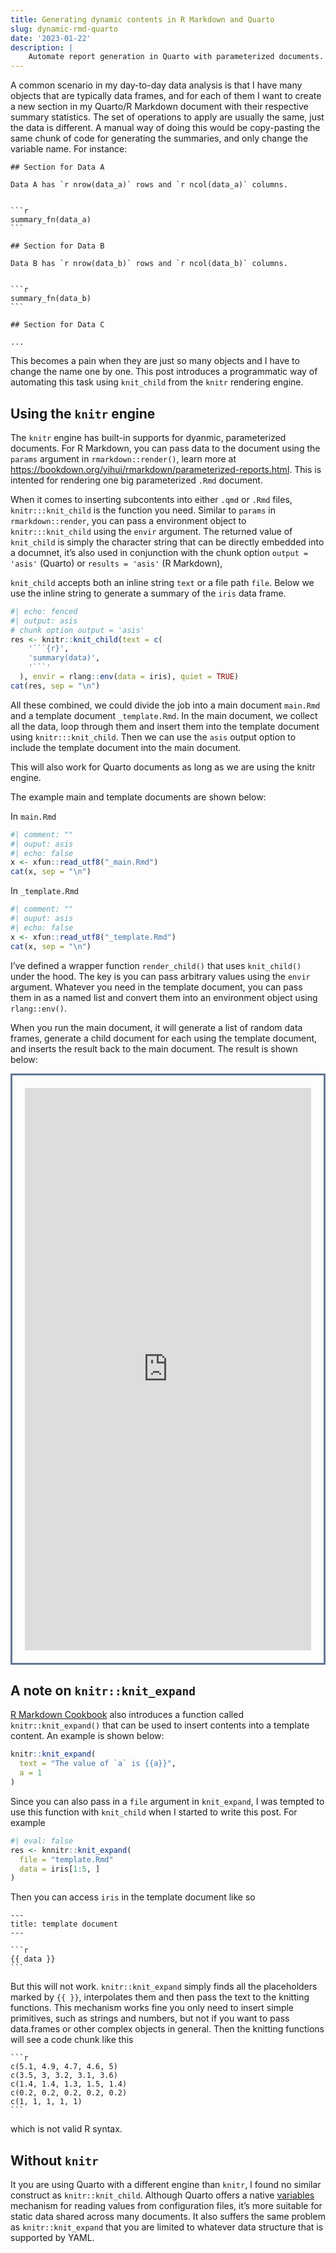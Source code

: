 ```yaml
---
title: Generating dynamic contents in R Markdown and Quarto
slug: dynamic-rmd-quarto
date: '2023-01-22'
description: |
    Automate report generation in Quarto with parameterized documents.
---
```





A common scenario in my day-to-day data analysis is that I have many objects that are typically data frames, and for each of them I want to create a new section in my Quarto/R Markdown document with their respective summary statistics. The set of operations to apply are usually the same, just the data is different. A manual way of doing this would be copy-pasting the same chunk of code for generating the summaries, and only change the variable name. For instance:



````verbatim

## Section for Data A

Data A has `r nrow(data_a)` rows and `r ncol(data_a)` columns.


```r
summary_fn(data_a)
```

## Section for Data B

Data B has `r nrow(data_b)` rows and `r ncol(data_b)` columns.


```r
summary_fn(data_b)
```

## Section for Data C

...
````

This becomes a pain when they are just so many objects and I have to change the name one by one. This post introduces a programmatic way of automating this task using `knit_child` from the `knitr` rendering engine.


## Using the `knitr` engine

The `knitr` engine has built-in supports for dyanmic, parameterized documents. For R Markdown, you can pass data to the document using the `params` argument in `rmarkdown::render()`, learn more at <https://bookdown.org/yihui/rmarkdown/parameterized-reports.html>. This is intented for rendering one big parameterized `.Rmd` document.

When it comes to inserting subcontents into either `.qmd` or `.Rmd` files, `knitr:::knit_child` is the function you need. Similar to `params` in `rmarkdown::render`, you can pass a environment object to `knitr:::knit_child` using the `envir` argument. The returned value of `knit_child` is simply the character string that can be directly embedded into a documnet, it's also used in conjunction with the chunk option `output = 'asis'` (Quarto) or `results = 'asis'` (R Markdown),

`knit_child` accepts both an inline string `text` or a file path `file`. Below we use the inline string to generate a summary of the `iris` data frame.

```r
#| echo: fenced
#| output: asis
# chunk option output = 'asis'
res <- knitr::knit_child(text = c(
    '```{r}',
    'summary(data)',
    '```'
  ), envir = rlang::env(data = iris), quiet = TRUE)
cat(res, sep = "\n")
```


All these combined, we could divide the job into a main document `main.Rmd` and a template document `_template.Rmd`. In the main document, we collect all the data, loop through them and insert them into the template document using `knitr:::knit_child`. Then we can use the `asis` output option to include the template document into the main document.

::: {.column-margin}

This will also work for Quarto documents as long as we are using the knitr engine.

:::

The example main and template documents are shown below:


:::: {.two-column .wider}

:::div

In `main.Rmd`

```r
#| comment: ""
#| ouput: asis
#| echo: false
x <- xfun::read_utf8("_main.Rmd")
cat(x, sep = "\n")
```

:::

:::div

In `_template.Rmd`

```r
#| comment: ""
#| ouput: asis
#| echo: false
x <- xfun::read_utf8("_template.Rmd")
cat(x, sep = "\n")
```

:::

::::

I've defined a wrapper function `render_child()` that uses `knit_child()` under the hood. The key is you can pass arbitrary values using the `envir` argument. Whatever you need in the template document, you can pass them in as a named list and convert them into an environment object using `rlang::env()`.

When you run the main document, it will generate a list of random data frames, generate a child document for each using the template document, and inserts the result back to the main document. The result is shown below:

::: {.column-body-outset style="border: 3px solid #627891; padding: 20px; height: 900px"}

<iframe src = "https://bookdown.org/qiushi/dynamic_contents_in_r_markdown_with_knit_child/" frameBorder="0" style="width:100%;height:100%"> </iframe>

:::



## A note on `knitr::knit_expand`




[R Markdown Cookbook](https://bookdown.org/yihui/rmarkdown-cookbook/knit-expand.html) also introduces a function called `knitr::knit_expand()` that can be used to insert contents into a template content. An example is shown below:

```r
knitr::knit_expand(
  text = "The value of `a` is {{a}}",
  a = 1
)
```

Since you can also pass in a `file` argument in `knit_expand`, I was tempted to use this function with `knit_child` when I started to write this post. For example

```r
#| eval: false
res <- knnitr::knit_expand(
  file = "template.Rmd"
  data = iris[1:5, ]
)
```

Then you can access `iris` in the template document like so

````verbatim
---
title: template document
---

```r
{{ data }}
```
````

But this will not work. `knitr::knit_expand` simply finds all the placeholders marked by `{{ }}`, interpolates them and then pass the text to the knitting functions.  This mechanism works fine you only need to insert simple primitives, such as strings and numbers, but not if you want to pass data.frames or other complex objects in general. Then the knitting functions will see a code chunk like this

````verbatim
```r
c(5.1, 4.9, 4.7, 4.6, 5)
c(3.5, 3, 3.2, 3.1, 3.6)
c(1.4, 1.4, 1.3, 1.5, 1.4)
c(0.2, 0.2, 0.2, 0.2, 0.2)
c(1, 1, 1, 1, 1)
```
````

which is not valid R syntax.

## Without `knitr`

It you are using Quarto with a different engine than `knitr`, I found no similar construct as `knitr::knit_child`. Although Quarto offers a native [variables](https://quarto.org/docs/authoring/variables.html) mechanism for reading values from configuration files, it's more suitable for static data shared across many documents. It also suffers the same problem as `knitr::knit_expand` that you are limited to whatever data structure that is supported by YAML.
